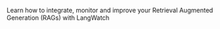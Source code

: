 Learn how to integrate, monitor and improve your Retrieval Augmented Generation (RAGs) with LangWatch

<CardGroup cols={1}>
  <Card
    title="RAGs Context Tracking"
    icon="link"
    href="./rags-context-tracking"
  />
</CardGroup>
